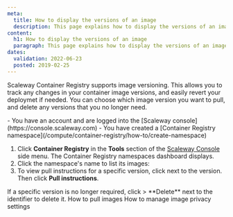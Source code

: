 ```yaml
---
meta:
  title: How to display the versions of an image
  description: This page explains how to display the versions of an image
content:
  h1: How to display the versions of an image
  paragraph: This page explains how to display the versions of an image
dates:
  validation: 2022-06-23
  posted: 2019-02-25
---
```


Scaleway Container Registry supports image versioning. This allows you to track any changes in your container image versions, and easily revert your deploymet if needed. You can choose which image version you want to pull, and delete any versions that you no longer need.

<Message type="requirement">
  - You have an account and are logged into the [Scaleway console](https://console.scaleway.com) 
  - You have created a [Container Registry namespace](/compute/container-registry/how-to/create-namespace)
</Message>

1. Click **Container Registry** in the **Tools** section of the [Scaleway Console](https://console.scaleway.com) side menu. The Container Registry namespaces dashboard displays.
    <Lightbox src="scaleway-registry_namespace_list.webp" /> 
2. Click the namespace's name to list its images:
    <Lightbox src="scaleway-registry_list_images.webp" />
3. To view pull instructions for a specific version, click <Icon name="more" /> next to the version. Then click **Pull instructions**.

<Message type="tip">
  If a specific version is no longer required, click <Icon name="more" /> > **Delete** next to the identifier to delete it.
</Message>

<Navigation title="See Also">
  <PreviousButton to="/compute/container-registry/how-to/pull-images/">How to pull images</PreviousButton>
  <NextButton to="/compute/container-registry/how-to/manage-image-privacy-settings/">How to manage image privacy settings</NextButton>
</Navigation>
